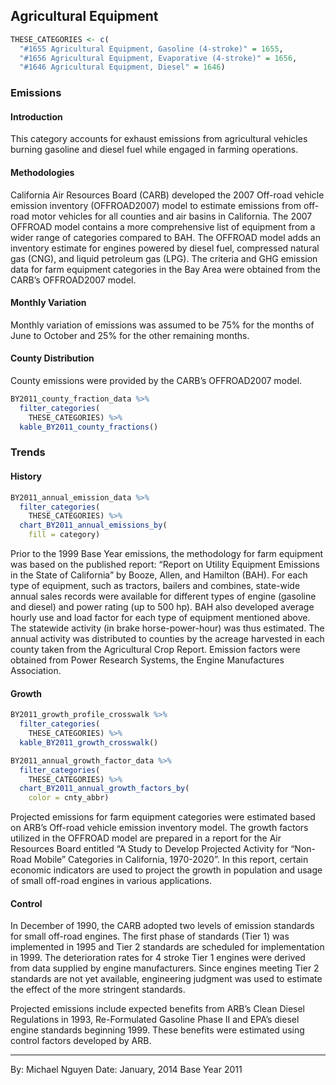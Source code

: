 ## Agricultural Equipment {#mobile-offroad-ag}

```r
THESE_CATEGORIES <- c(
  "#1655 Agricultural Equipment, Gasoline (4-stroke)" = 1655,
  "#1656 Agricultural Equipment, Evaporative (4-stroke)" = 1656,
  "#1646 Agricultural Equipment, Diesel" = 1646)
```

### Emissions

#### Introduction {-}

This category accounts for exhaust emissions from agricultural vehicles burning gasoline and diesel fuel while engaged in farming operations.

#### Methodologies {-}

California Air Resources Board (CARB) developed the 2007 Off-road vehicle emission inventory (OFFROAD2007) model to estimate emissions from off-road motor vehicles for all counties and air basins in California. The 2007 OFFROAD model contains a more comprehensive list of equipment from a wider range of categories compared to BAH. The OFFROAD model adds an inventory estimate for engines powered by diesel fuel, compressed natural gas (CNG), and liquid petroleum gas (LPG). The criteria and GHG emission data for farm equipment categories in the Bay Area were obtained from the CARB's OFFROAD2007 model.

#### Monthly Variation {-}

Monthly variation of emissions was assumed to be 75% for the months of June to October and 25% for the other remaining months.

#### County Distribution {-}

County emissions were provided by the CARB's OFFROAD2007 model.

```r
BY2011_county_fraction_data %>%
  filter_categories(
    THESE_CATEGORIES) %>%
  kable_BY2011_county_fractions()
```

### Trends {#mobile-offroad-ag-trend}

#### History {-}

```r
BY2011_annual_emission_data %>%
  filter_categories(
    THESE_CATEGORIES) %>%
  chart_BY2011_annual_emissions_by(
    fill = category) 
```

Prior to the 1999 Base Year emissions, the methodology for farm equipment was based on the published report: "Report on Utility Equipment Emissions in the State of California" by Booze, Allen, and Hamilton (BAH). For each type of equipment, such as tractors, bailers and combines, state-wide annual sales records were available for different types of engine (gasoline and diesel) and power rating (up to 500 hp). BAH also developed average hourly use and load factor for each type of equipment mentioned above. The statewide activity (in brake horse-power-hour) was thus estimated. The annual activity was distributed to counties by the acreage harvested in each county taken from the Agricultural Crop Report. Emission factors were obtained from Power Research Systems, the Engine Manufactures Association.

#### Growth {-}

```r
BY2011_growth_profile_crosswalk %>%
  filter_categories(
    THESE_CATEGORIES) %>%
  kable_BY2011_growth_crosswalk()
```

```r
BY2011_annual_growth_factor_data %>%
  filter_categories(
    THESE_CATEGORIES) %>%
  chart_BY2011_annual_growth_factors_by(
    color = cnty_abbr) 
```

Projected emissions for farm equipment categories were estimated based on ARB's Off-road vehicle emission inventory model. The growth factors utilized in the OFFROAD model are prepared in a report for the Air Resources Board entitled “A Study to Develop Projected Activity for “Non-Road Mobile” Categories in California, 1970-2020”. In this report, certain economic indicators are used to project the growth in population and usage of small off-road engines in various applications.

#### Control {-}

In December of 1990, the CARB adopted two levels of emission standards for small off-road engines. The first phase of standards (Tier 1) was implemented in 1995 and Tier 2 standards are scheduled for implementation in 1999. The deterioration rates for 4 stroke Tier 1 engines were derived from data supplied by engine manufacturers. Since engines meeting Tier 2 standards are not yet available, engineering judgment was used to estimate the effect of the more stringent standards.

Projected emissions include expected benefits from ARB's Clean Diesel Regulations in 1993, Re-Formulated Gasoline Phase II and EPA's diesel engine standards beginning 1999. These benefits were estimated using control factors developed by ARB.

***

By: Michael Nguyen 
Date: January, 2014 
Base Year 2011
